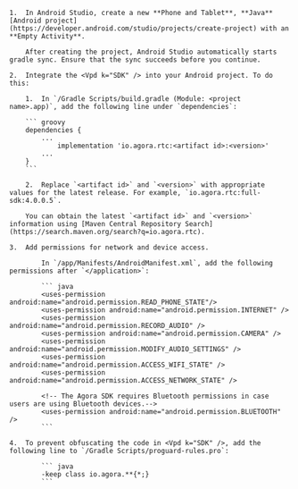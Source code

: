 <PlatformWrapper platform="android">

    1.  In Android Studio, create a new **Phone and Tablet**, **Java** [Android project](https://developer.android.com/studio/projects/create-project) with an **Empty Activity**.

        After creating the project, Android Studio automatically starts gradle sync. Ensure that the sync succeeds before you continue.

    2.  Integrate the <Vpd k="SDK" /> into your Android project. To do this:

        1.  In `/Gradle Scripts/build.gradle (Module: <project name>.app)`, add the following line under `dependencies`:

        ``` groovy
        dependencies {
            ...
                implementation 'io.agora.rtc:<artifact id>:<version>'
            ...
        }
        ```

        2.  Replace `<artifact id>` and `<version>` with appropriate values for the latest release. For example, `io.agora.rtc:full-sdk:4.0.0.5`.

        You can obtain the latest `<artifact id>` and `<version>` information using [Maven Central Repository Search](https://search.maven.org/search?q=io.agora.rtc).

    3.  Add permissions for network and device access.

            In `/app/Manifests/AndroidManifest.xml`, add the following permissions after `</application>`:

            ``` java
            <uses-permission android:name="android.permission.READ_PHONE_STATE"/>
            <uses-permission android:name="android.permission.INTERNET" />
            <uses-permission android:name="android.permission.RECORD_AUDIO" />
            <uses-permission android:name="android.permission.CAMERA" />
            <uses-permission android:name="android.permission.MODIFY_AUDIO_SETTINGS" />
            <uses-permission android:name="android.permission.ACCESS_WIFI_STATE" />
            <uses-permission android:name="android.permission.ACCESS_NETWORK_STATE" />

            <!-- The Agora SDK requires Bluetooth permissions in case users are using Bluetooth devices.-->
            <uses-permission android:name="android.permission.BLUETOOTH" />
            ```

    4.  To prevent obfuscating the code in <Vpd k="SDK" />, add the following line to `/Gradle Scripts/proguard-rules.pro`:

            ``` java
            -keep class io.agora.**{*;}
            ```
</PlatformWrapper>
